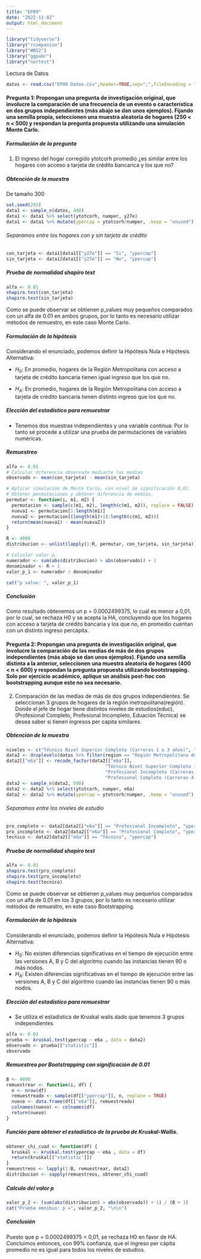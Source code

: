 ```yaml
---
title: "EP09"
date: "2022-11-02"
output: html_document
---
```


```r
library("tidyverse")
library("rcompanion")
library("WRS2")
library("ggpubr")
library("nortest")
```

Lectura de Datos

```r
datos <- read.csv("EP09 Datos.csv",header=TRUE,sep=";",fileEncoding = "UTF-8")
```

#### Pregunta 1: Propongan una pregunta de investigación original, que involucre la comparación de una frecuencia de un evento o característica en dos grupos independientes (más abajo se dan unos ejemplos). Fijando una semilla propia, seleccionen una muestra aleatoria de hogares (250 < n < 500) y respondan la pregunta propuesta utilizando una simulación Monte Carlo.

##### Formulación de la pregunta
1. El ingreso del hogar corregido ytotcorh promedio ¿es similar entre los hogares con acceso a tarjeta de crédito bancarica y los que no?

##### Obtención de la muestra
De tamaño 300
```r
set.seed(293)
data1 <- sample_n(datos, 400)
data1 <- data1 %>% select(ytotcorh, numper, y27e)
data1 <- data1 %>% mutate(ypercap = ytotcorh/numper, .keep = "unused")
```

###### Separamos entre los hogares con y sin tarjeta de crédito
```r
con_tarjeta <- data1[data1[["y27e"]] == "Si", "ypercap"]
sin_tarjeta <- data1[data1[["y27e"]] == "No", "ypercap"]
```

##### Prueba de normalidad shapiro test
```r
alfa <- 0.01
shapiro.test(con_tarjeta)
shapiro.test(sin_tarjeta)
```

Como se puede observar se obtienen p_values muy pequeños comparados con un alfa de 0.01 en ambos grupos, por lo tanto es necesario utilizar métodos de remuestro, en este caso Monte Carlo.

##### Formulación de la hipótesis
Considerando el enunciado, podemos definir la Hipótesis Nula e Hipótesis Alternativa:

* $H_0$: En promedio, hogares de la Región Metropolitana con acceso a tarjeta de crédito bancaria tienen igual ingreso que los que no.


* $H_A$: En promedio, hogares de la Región Metropolitana con acceso a tarjeta de crédito bancaria tienen distinto ingreso que los que no.

##### Elección del estadístico para remuestrar

* Tenemos dos muestras independientes y una variable contínua: Por lo tanto se procede a utilizar una prueba de permutaciones de variables numéricas.

##### Remuestreo
```r
alfa <- 0.01
# Calcular diferencia observada mediante las medias
observado <- mean(con_tarjeta) - mean(sin_tarjeta)

# Aplicar simulación de Monte Carlo, con nivel de significación 0,01.
# Obtener permutaciones y obtener diferencia de medias.
permutar <- function(i, m1, m2) {
  permutacion <- sample(c(m1, m2), length(c(m1, m2)), replace = FALSE)
  nueva1 <- permutacion[1:length(m1)]
  nueva2 <- permutacion[(length(m1)+1):length(c(m1, m2))]
  return(mean(nueva1) - mean(nueva2))
}

R <- 4000
distribucion <- unlist(lapply(1:R, permutar, con_tarjeta, sin_tarjeta))

# Calcular valor p.
numerador <- sum(abs(distribucion) > abs(observado)) + 1
denominador <- R + 1
valor_p_1 <- numerador / denominador

cat("p value: ", valor_p_1)
```

##### Conclusión
Como resultado obtenemos un p = 0.0002499375, lo cual es menor a 0,01, por lo cual, se rechaza H0 y se acepta la HA, concluyendo que los hogares con acceso a tarjeta de crédito bancaria y los que no, en promedio cuentan con un distinto ingreso percápita.

#### Pregunta 2: Propongan una pregunta de investigación original, que involucre la comparación de las medias de más de dos grupos independientes (más abajo se dan unos ejemplos). Fijando una semilla distinta a la anterior, seleccionen una muestra aleatoria de hogares (400 < n < 600) y respondan la pregunta propuesta utilizando bootstrapping. Solo por ejercicio académico, aplique un análisis post-hoc con bootstrapping aunque este no sea necesario.

2. Comparación de las medias de más de dos grupos independientes:
Se seleccionan 3 grupos de hogares de la región metropolitana(región). Donde el jefe de hogar tiene distintos niveles de estudios(educ), (Profesional Completo, Profesional Incompleto, Eduación Técnica) se desea saber si tienen ingresos per capita similares.

##### Obtención de la muestra
```r
niveles <- c("Técnico Nivel Superior Completo (Carreras 1 a 3 años)", "Profesional Incompleto (Carreras 4  o más años)", "Profesional Completo (Carreras 4 o más años)")
data2 <- droplevels(datos %>% filter(region == "Región Metropolitana de Santiago",e6a %in% niveles))
data2[["e6a"]] <- recode_factor(data2[["e6a"]],
                                     "Técnico Nivel Superior Completo (Carreras 1 a 3 años)" = "Técnico",
                                     "Profesional Incompleto (Carreras 4  o más años)" = "Profesional Incompleto",
                                     "Profesional Completo (Carreras 4 o más años)" = "Profesional Completo")
data2 <- sample_n(data2, 500)
data2 <- data2 %>% select(ytotcorh, numper, e6a)
data2 <- data2 %>% mutate(ypercap = ytotcorh/numper, .keep = "unused")
```

###### Separamos entre los niveles de estudio
```r
pro_completo <- data2[data2[["e6a"]] == "Profesional Incompleto", "ypercap"]
pro_incompleto <- data2[data2[["e6a"]] == "Profesional Completo", "ypercap"]
tecnico <- data2[data2[["e6a"]] == "Técnico", "ypercap"]
```

##### Prueba de normalidad shapiro test
```r
alfa <- 0.01
shapiro.test(pro_completo)
shapiro.test(pro_incompleto)
shapiro.test(tecnico)
```
Como se puede observar se obtienen p_values muy pequeños comparados con un alfa de 0.01 en los 3 grupos, por lo tanto es necesario utilizar métodos de remuestro, en este caso Bootstrapping.

##### Formulación de la hipótesis
Considerando el enunciado, podemos definir la Hipótesis Nula e Hipótesis Alternativa:

* $H_0$: No existen diferencias significativas en el tiempo de ejecución entre las versiones A, B y C del algoritmo cuando las instancias tienen 90 o más nodos.
* $H_A$: Existen diferencias significativas en el tiempo de ejecución entre las versiones A, B y C del algoritmo cuando las instancias tienen 90 o más nodos.

##### Elección del estadístico para remuestrar

* Se utiliza el estadística de Kruskal walis dado que tenemos 3 grupos independientes
```r
alfa <- 0.01
prueba <- kruskal.test(ypercap ~ e6a , data = data2)
observado <- prueba[["statistic"]]
observado
```

##### Remuestreo por Bootstrapping con significación de 0.01
```r
B <- 4000
remuestrear <- function(i, df) {
  n <- nrow(df)
  remuestreado <- sample(df[["ypercap"]], n, replace = TRUE)
  nuevo <- data.frame(df[["e6a"]], remuestreado)
  colnames(nuevo) <- colnames(df)
  return(nuevo)
}
```

##### Función para obtener el estadístico de la prueba de Kruskal-Wallis.
```r
obtener_chi_cuad <- function(df) {
  kruskal <- kruskal.test(ypercap ~ e6a , data = df)
  return(kruskal[["statistic"]])
}
remuestreos <- lapply(1:B, remuestrear, data2)
distribucion <- sapply(remuestreos, obtener_chi_cuad)
```

##### Calculo del valor p
```r
valor_p_2 <- (sum(abs(distribucion) > abs(observado)) + 1) / (B + 1)
cat("Prueba ómnibus: p =", valor_p_2, "\n\n")
```

##### Conclusión
Puesto que p = 0.0002499375 < 0,01, se rechaza H0 en favor de HA. Concluimos entonces, con 99% confianza, que el ingreso per cápita promedio no es igual para todos los niveles de estudios.